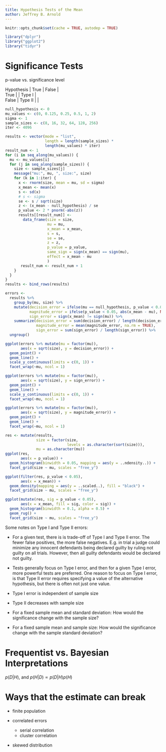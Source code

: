 ```yaml
---
title: Hypothesis Tests of the Mean
author: Jeffrey B. Arnold
---
```


```r
knitr::opts_chunk$set(cache = TRUE, autodep = TRUE)
```

```r
library("dplyr")
library("ggplot2")
library("tidyr")
```

# Significance Tests

p-value vs. significance level

| Hypothesis | True | False |
| True | | Type I |
| False | Type II | |

```r
null_hypothesis <- 0
mu_values <- c(0, 0.125, 0.25, 0.5, 1, 2)
sigma <- 1
sample_sizes <- c(8, 16, 32, 64, 128, 256)
iter <- 4096

results <- vector(mode = "list",
                  length = length(sample_sizes) *
                  length(mu_values) * iter)
result_num <- 1
for (i in seq_along(mu_values)) {
  mu <- mu_values[i]
  for (j in seq_along(sample_sizes)) {
    size <- sample_sizes[j]
    message("mu:", mu, ", size:", size)
    for (k in 1:iter) {
      x <- rnorm(size, mean = mu, sd = sigma)
      x_mean <- mean(x)
      s <- sd(x)
      # s <- sigma
      se <- s / sqrt(size)
      z <- (x_mean - null_hypothesis) / se
      p_value <- 2 * pnorm(-abs(z))
      results[[result_num]] <-
        data_frame(size = size,
                   mu = mu,
                   x_mean = x_mean,
                   s = s,
                   se = se,
                   z = z,
                   p_value = p_value,
                   same_sign = sign(x_mean) == sign(mu),
                   effect = x_mean - mu
                   )
       result_num <- result_num + 1
    }
  }
}
results <- bind_rows(results)

errors <-
  results %>%
    group_by(mu, size) %>%
    mutate(decision_error = ifelse(mu == null_hypothesis, p_value < 0.05, p_value > 0.05),
           magnitude_error = ifelse(p_value < 0.05, abs(x_mean - mu), NA),
           sign_error = sign(x_mean) != sign(mu)) %>%
    summarize(decision_error = sum(decision_error) / length(decision_error),
              magnitude_error = mean(magnitude_error, na.rm = TRUE),
              sign_error = sum(sign_error) / length(sign_error)) %>%
  ungroup()
```

```r
ggplot(errors %>% mutate(mu = factor(mu)),
       aes(x = sqrt(size), y = decision_error)) +
  geom_point() +
  geom_line() +
  scale_y_continuous(limits = c(0, 1)) +
  facet_wrap(~mu, ncol = 1)
```

```r
ggplot(errors %>% mutate(mu = factor(mu)),
       aes(x = sqrt(size), y = sign_error)) +
  geom_point() +
  geom_line() +
  scale_y_continuous(limits = c(0, 1)) +
  facet_wrap(~mu, ncol = 1)
```


```r
ggplot(errors %>% mutate(mu = factor(mu)),
       aes(x = sqrt(size), y = magnitude_error)) +
  geom_point() +
  geom_line() +
  facet_wrap(~mu, ncol = 1)
```


```r
res <- mutate(results,
              size = factor(size,
                            levels = as.character(sort(size))),
              mu = as.character(mu))
ggplot(res,
       aes(x = p_value)) +
  geom_histogram(binwidth = 0.05, mapping = aes(y = ..ndensity..)) +
  facet_grid(size ~ mu, scales = "free_y")

ggplot(filter(res, p_value < 0.05),
       aes(x = x_mean)) +
  geom_density(mapping = aes(y = ..scaled..), fill = "black") +
  facet_grid(size ~ mu, scales = "free_y")

ggplot(mutate(res, sig = p_value < 0.05),
       aes(x = x_mean, fill = sig, color = sig)) +
  geom_histogram(binwidth = 0.1, alpha = 0.5) +
  geom_rug() +
  facet_grid(size ~ mu, scales = "free_y")
```


Some notes on Type I and Type II errors:

- For a given test, there is is trade-off of Type I and Type II error. The fewer false positives, the more false negatives. E.g. in trial a judge could minimize any innocent defendants being declared guilty by ruling not guilty on all trials. However, then all guilty defendants would be declared not guilty.
- Tests generally focus on Type I error, and then for a given Type I error, more powerful tests are preferred. One reason to focus on Type I error, is that Type II error requires specifying a value of the alternative hypothesis, but there is often not just one value.
- Type I error is independent of sample size
- Type II decreases with sample size


- For a fixed sample mean and standard deviation: How would the significance change with the sample size?
- For a fixed sample mean and sample size: How would the significance change with the sample standard deviation?

# Frequentist vs. Bayesian Interpretations

$p(D | H)$, and $p(H | D) \propto p(D | H) p(H)$

# Ways that the estimate can break

- finite population
- correlated errors

    - serial correlation
    - cluster correlation

- skewed distribution
